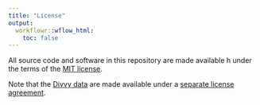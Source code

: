```yaml
---
title: "License"
output:
  workflowr::wflow_html:
    toc: false
---
```


All source code and software in this repository are made available h
under the terms of the
[MIT license](https://opensource.org/licenses/mit-license.html). 

Note that the [Divvy data](https://www.divvybikes.com/system-data) are
made available under a [separate license
agreement](https://www.divvybikes.com/data-license-agreement).
